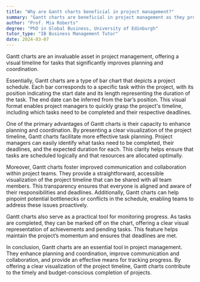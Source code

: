 ```yaml
---
title: "Why are Gantt charts beneficial in project management?"
summary: "Gantt charts are beneficial in project management as they provide a visual timeline for tasks, enhancing planning and coordination."
author: "Prof. Mia Roberts"
degree: "PhD in Global Business, University of Edinburgh"
tutor_type: "IB Business Management Tutor"
date: 2024-03-07
---
```


Gantt charts are an invaluable asset in project management, offering a visual timeline for tasks that significantly improves planning and coordination.

Essentially, Gantt charts are a type of bar chart that depicts a project schedule. Each bar corresponds to a specific task within the project, with its position indicating the start date and its length representing the duration of the task. The end date can be inferred from the bar’s position. This visual format enables project managers to quickly grasp the project's timeline, including which tasks need to be completed and their respective deadlines.

One of the primary advantages of Gantt charts is their capacity to enhance planning and coordination. By presenting a clear visualization of the project timeline, Gantt charts facilitate more effective task planning. Project managers can easily identify what tasks need to be completed, their deadlines, and the expected duration for each. This clarity helps ensure that tasks are scheduled logically and that resources are allocated optimally.

Moreover, Gantt charts foster improved communication and collaboration within project teams. They provide a straightforward, accessible visualization of the project timeline that can be shared with all team members. This transparency ensures that everyone is aligned and aware of their responsibilities and deadlines. Additionally, Gantt charts can help pinpoint potential bottlenecks or conflicts in the schedule, enabling teams to address these issues proactively.

Gantt charts also serve as a practical tool for monitoring progress. As tasks are completed, they can be marked off on the chart, offering a clear visual representation of achievements and pending tasks. This feature helps maintain the project’s momentum and ensures that deadlines are met.

In conclusion, Gantt charts are an essential tool in project management. They enhance planning and coordination, improve communication and collaboration, and provide an effective means for tracking progress. By offering a clear visualization of the project timeline, Gantt charts contribute to the timely and budget-conscious completion of projects.
    